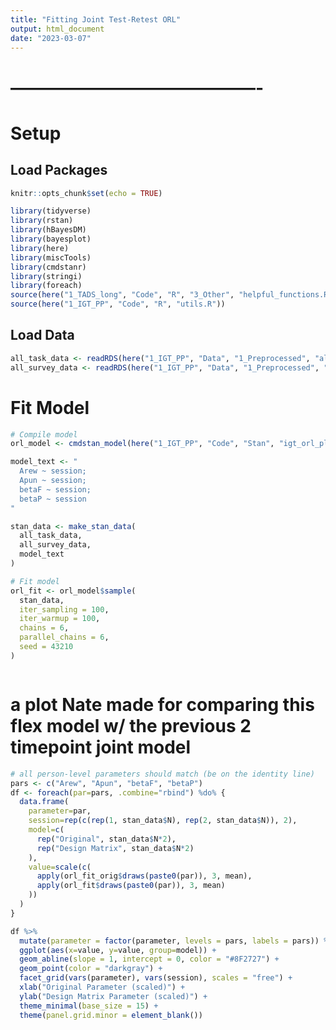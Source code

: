 ```yaml
---
title: "Fitting Joint Test-Retest ORL"
output: html_document
date: "2023-03-07"
---
```




# -------------------------------------------
# Setup
## Load Packages
```r
knitr::opts_chunk$set(echo = TRUE)

library(tidyverse)
library(rstan)
library(hBayesDM)
library(bayesplot)
library(here)
library(miscTools)
library(cmdstanr)
library(stringi)
library(foreach)
source(here("1_TADS_long", "Code", "R", "3_Other", "helpful_functions.R"))
source(here("1_IGT_PP", "Code", "R", "utils.R"))
```


## Load Data
```r
all_task_data <- readRDS(here("1_IGT_PP", "Data", "1_Preprocessed", "all_task_data.rds"))
all_survey_data <- readRDS(here("1_IGT_PP", "Data", "1_Preprocessed", "all_survey_data.rds"))
```

# Fit Model
```r
# Compile model
orl_model <- cmdstan_model(here("1_IGT_PP", "Code", "Stan", "igt_orl_playpass_joint.stan"))

model_text <- "
  Arew ~ session;
  Apun ~ session;
  betaF ~ session;
  betaP ~ session
"

stan_data <- make_stan_data(
  all_task_data, 
  all_survey_data,
  model_text
)

# Fit model
orl_fit <- orl_model$sample(
  stan_data, 
  iter_sampling = 100, 
  iter_warmup = 100, 
  chains = 6, 
  parallel_chains = 6,
  seed = 43210
) 
```

```r

```

# a plot Nate made for comparing this flex model w/ the previous 2 timepoint joint model
```r
# all person-level parameters should match (be on the identity line)
pars <- c("Arew", "Apun", "betaF", "betaP")
df <- foreach(par=pars, .combine="rbind") %do% {
  data.frame(
    parameter=par,
    session=rep(c(rep(1, stan_data$N), rep(2, stan_data$N)), 2),
    model=c(
      rep("Original", stan_data$N*2),
      rep("Design Matrix", stan_data$N*2)
    ),
    value=scale(c(
      apply(orl_fit_orig$draws(paste0(par)), 3, mean),
      apply(orl_fit$draws(paste0(par)), 3, mean)
    ))
  )
}

df %>% 
  mutate(parameter = factor(parameter, levels = pars, labels = pars)) %>%
  ggplot(aes(x=value, y=value, group=model)) +
  geom_abline(slope = 1, intercept = 0, color = "#8F2727") +
  geom_point(color = "darkgray") +
  facet_grid(vars(parameter), vars(session), scales = "free") +
  xlab("Original Parameter (scaled)") +
  ylab("Design Matrix Parameter (scaled)") +
  theme_minimal(base_size = 15) + 
  theme(panel.grid.minor = element_blank())
```